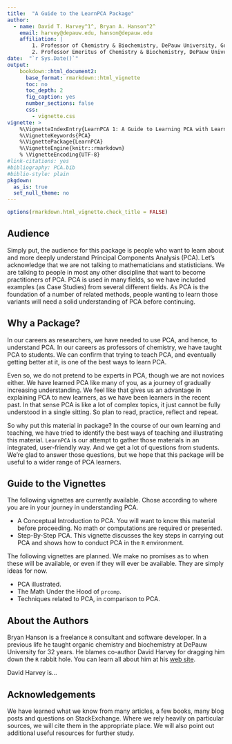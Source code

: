 ```yaml
---
title:  "A Guide to the LearnPCA Package"
author:
  - name: David T. Harvey^1^, Bryan A. Hanson^2^
    email: harvey@depauw.edu, hanson@depauw.edu
    affiliation: |
        1. Professor of Chemistry & Biochemistry, DePauw University, Greencastle IN USA.
        2. Professor Emeritus of Chemistry & Biochemistry, DePauw University, Greencastle IN USA.
date:  "`r Sys.Date()`"
output:
    bookdown::html_document2:
      base_format: rmarkdown::html_vignette
      toc: no
      toc_depth: 2
      fig_caption: yes
      number_sections: false
      css:
        - vignette.css
vignette: >
    %\VignetteIndexEntry{LearnPCA 1: A Guide to Learning PCA with LearnPCA (Start Here)}
    %\VignetteKeywords{PCA}
    %\VignettePackage{LearnPCA}
    %\VignetteEngine{knitr::rmarkdown}
    % \VignetteEncoding{UTF-8}
#link-citations: yes
#bibliography: PCA.bib
#biblio-style: plain
pkgdown:
  as_is: true
  set_null_theme: no
---
```


```r
options(rmarkdown.html_vignette.check_title = FALSE)
```

## Audience

Simply put, the audience for this package is people who want to learn about and more deeply understand Principal Components Analysis (PCA).  Let's acknowledge that we are not talking to mathematicians and statisticians.  We are talking to people in most any other discipline that want to become practitioners of PCA.  PCA is used in many fields, so we have included examples (as Case Studies) from several different fields.  As PCA is the foundation of a number of related methods, people wanting to learn those variants will need a solid understanding of PCA before continuing.

## Why a Package?

In our careers as researchers, we have needed to use PCA, and hence, to understand PCA.  In our careers as professors of chemistry, we have taught PCA to students.  We can confirm that trying to teach PCA, and eventually getting better at it, is one of the best ways to learn PCA.\sidenote{We don't really have any evidence that we are getting better at teaching PCA, but we sure hope so.}

Even so, we do not pretend to be experts in PCA, though we are not novices either.  We have learned PCA like many of you, as a journey of gradually increasing understanding.  We feel like that gives us an advantage in explaining PCA to new learners, as we have been learners in the recent past.  In that sense PCA is like a lot of complex topics, it just cannot be fully understood in a single sitting.   So plan to read, practice, reflect and repeat.

So why put this material in package?  In the course of our own learning and teaching, we have tried to identify the best ways of teaching and illustrating this material.  `LearnPCA` is our attempt to gather those materials in an integrated, user-friendly way.  And we get a lot of questions from students.  We're glad to answer those questions, but we hope that this package will be useful to a wider range of PCA learners.

## Guide to the Vignettes

The following vignettes are currently available.  Chose according to where you are in your journey in understanding PCA.

* A Conceptual Introduction to PCA.  You will want to know this material before proceeding.  No math or computations are required or presented.
* Step-By-Step PCA.  This vignette discusses the key steps in carrying out PCA and shows how to conduct PCA in the `R` environment.

The following vignettes are planned.  We make no promises as to when these will be available, or even if they will ever be available.  They are simply ideas for now.

* PCA illustrated.
* The Math Under the Hood of `prcomp`.
* Techniques related to PCA, in comparison to PCA.

## About the Authors

Bryan Hanson is a freelance `R` consultant and software developer.  In a previous life he taught organic chemistry and biochemistry at DePauw University for 32 years.  He blames co-author David Harvey for dragging him down the `R` rabbit hole.  You can learn all about him at his [web site](http://academic.depauw.edu/~hanson/index.html).

David Harvey is...

## Acknowledgements

We have learned what we know from many articles, a few books, many blog posts and questions on StackExchange.  Where we rely heavily on particular sources, we will cite them in the appropriate place.  We will also point out additional useful resources for further study.
